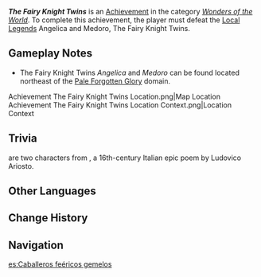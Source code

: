 {{Achievement Infobox
|id           = 81374
|order id     = 1358
|category     = Wonders of the World
|description  = Defeat the local legends, The Fairy Knight Twins.
|requirements = 
|primogems    = 5
|tracking     = 
|topic        = Local Legend;Hunter's Ray
|type         = Exploration
|quest        = 
|hidden       = 1
}}
'''''The Fairy Knight Twins''''' is an [[Achievement]] in the category ''[[Wonders of the World]]''. To complete this achievement, the player must defeat the [[Local Legend]]s Angelica and Medoro, The Fairy Knight Twins.

==Gameplay Notes==
* The Fairy Knight Twins ''Angelica'' and ''Medoro'' can be found located northeast of the [[Pale Forgotten Glory]] domain.
<gallery>
Achievement The Fairy Knight Twins Location.png|Map Location
Achievement The Fairy Knight Twins Location Context.png|Location Context
</gallery>

==Trivia==
{{w|Angelica and Medoro}} are two characters from ''{{w|Orlando Furioso}}'', a 16th-century Italian epic poem by Ludovico Ariosto.
<!--
==Video Guides==
{{EVT
|video1   = 
|caption1 = 
}}
-->
==Other Languages==
{{Other Languages
|en      = The Fairy Knight Twins
|zhs     = 「双生妖精骑士」
|zhs_rm  = "Shuāngshēng Yāojing Qíshì"
|zht     = 「雙生妖精騎士」
|zht_rm  = "Shuāngshēng Yāojīng Qíshì"
|zh_tl   = "The Twin Fairy Knights"
|ja      = 「双生妖精の騎士」
|ja_rm   = "Sousei Yousei no Kishi"
|ja_tl   = "The Twin Fairy Knights"
|ko      = 「쌍둥이 요정 기사」
|ko_rm   = 
|ko_tl   = 
|es      = Caballeros feéricos gemelos
|es_tl   = Fairy Knight Twins
|fr      = Jumeaux fées chevaliers
|fr_tl   = Fairy Knight Twins
|ru      = Волшебные рыцари-близнецы
|ru_tl   = Magical Knight Twins
|th      = "แฝดภูตอัศวิน"
|th_rm   = 
|th_tl   = 
|vi      = Kỵ Sĩ Tinh Linh Sinh Đôi
|vi_tl   = 
|de      = „Kobold-Zwillingsritter“
|de_tl   = "{{W|Kobold}} Twin Knights"
|id      = The Fairy Knight Twins
|pt      = Fadas Cavaleiras Gêmeas
|pt_tl   = 
|tr      = İkiz Peri Şövalyeleri
|tr_tl   = Twin Fairy Knights
|it      = I Cavalieri fatati gemelli
|it_tl   = 
}}

==Change History==
{{Change History|4.0}}

==Navigation==
{{Achievement Navbox}}

[[es:Caballeros feéricos gemelos]]